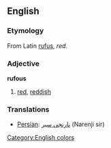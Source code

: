 ==English==
===Etymology===
From Latin [[rufus]], ''red''.
===Adjective===
'''rufous'''

#[[red]], [[reddish]]
[[Category:English colors]]

===Translations===

*[[Persian]]: [[نارنجی سیر]] (Narenji sir)
